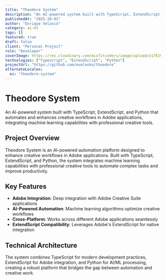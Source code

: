 ```yaml
---
title: "Theodore System"
description: "An AI-powered system built with TypeScript, ExtendScript, and Python that automates and enhances creative workflows in Adobe applications, integrating machine learning capabilities with professional creative tools."
publishedAt: "2025-10-01"
author: "Enrique Velasco"
category: ai-ml
tags: []
featured: true
draft: false
client: "Personal Project"
role: "Developer"
coverImage: https://res.cloudinary.com/misfitcoders/image/upload/v1761948241/eVelasco/covers/works/theodore/theodore-cover_wjfozx.jpg
technologies: ["Typescript", "ExtendScript", "Python"]
projectUrl: "https://github.com/evelasko/theodore"
alternateLocales:
  es: "theodore-system"
---
```


# Theodore System

An AI-powered system built with TypeScript, ExtendScript, and Python that automates and enhances creative workflows in Adobe applications, integrating machine learning capabilities with professional creative tools.

## Project Overview

Theodore System is an AI-powered automation platform designed to enhance creative workflows in Adobe applications. Built with TypeScript, ExtendScript, and Python, the system integrates machine learning capabilities with professional creative tools to automate complex tasks and improve productivity.

## Key Features

- **Adobe Integration**: Deep integration with Adobe Creative Suite applications
- **AI-Powered Automation**: Machine learning algorithms optimize creative workflows
- **Cross-Platform**: Works across different Adobe applications seamlessly
- **ExtendScript Compatibility**: Leverages Adobe's ExtendScript for native integration

## Technical Architecture

The system combines TypeScript for modern development practices, ExtendScript for Adobe integration, and Python for AI/ML processing, creating a robust platform that bridges the gap between automation and creative work.
